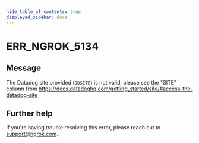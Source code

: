 ```yaml
---
hide_table_of_contents: true
displayed_sidebar: docs
---
```



# ERR_NGROK_5134

## Message

The Datadog site provided (`DDSITE`) is not valid, please see the "SITE" column from https://docs.datadoghq.com/getting_started/site/#access-the-datadog-site

<ErrorDetails error="err_ngrok_5134" />

## Further help

If you're having trouble resolving this error, please reach out to [support@ngrok.com](mailto:support@ngrok.com?subject=Help%20with%20ERR_NGROK_5134).
